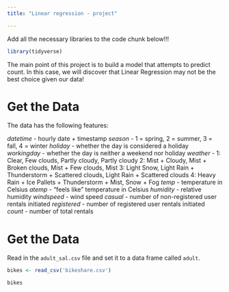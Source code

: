 ```yaml
---
title: "Linear regression - project"

---
```



Add all the necessary libraries to the code chunk below!!!
```r

library(tidyverse)


```


The main point of this project is to build a model that attempts to predict count. In this case, we will discover that Linear Regression may not be the best choice given our data!


# Get the Data

The data has the following features:

*datetime* - hourly date + timestamp
*season* - 1 = spring, 2 = summer, 3 = fall, 4 = winter
*holiday* - whether the day is considered a holiday
*workingday* - whether the day is neither a weekend nor holiday
*weather* -
  1: Clear, Few clouds, Partly cloudy, Partly cloudy
  2: Mist + Cloudy, Mist + Broken clouds, Mist + Few clouds, Mist
  3: Light Snow, Light Rain + Thunderstorm + Scattered clouds, Light Rain + Scattered clouds
  4: Heavy Rain + Ice Pallets + Thunderstorm + Mist, Snow + Fog
*temp* - temperature in Celsius
*atemp* - "feels like" temperature in Celsius
*humidity* - relative humidity
*windspeed* - wind speed
*casual* - number of non-registered user rentals initiated
*registered* - number of registered user rentals initiated
*count* - number of total rentals

# Get the Data
Read in the `adult_sal.csv` file and set it to a data frame called `adult`.
```r
bikes <- read_csv('bikeshare.csv')
```

```r
bikes
```

